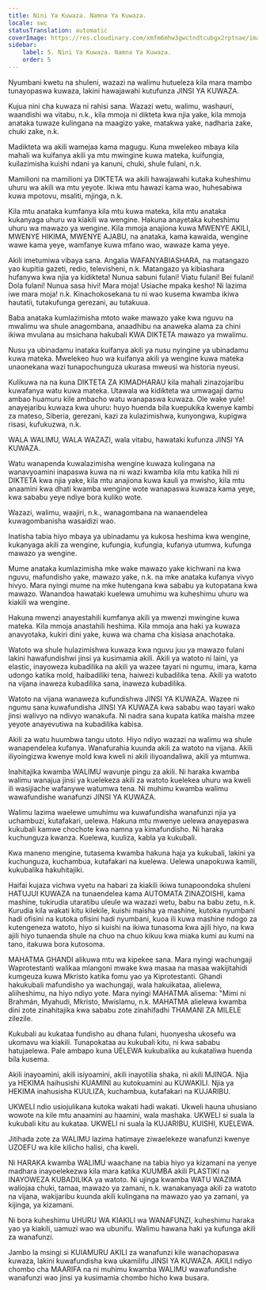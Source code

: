 ```yaml
---
title: Nini Ya Kuwaza. Namna Ya Kuwaza.
locale: swc
statusTranslation: automatic
coverImage: https://res.cloudinary.com/xmfm6mhw3gwctndtcubgx2rptnae/image/upload/v1740337243/small_cover_educacion_fundamental_a051170f1c.webp
sidebar:
    label: 5. Nini Ya Kuwaza. Namna Ya Kuwaza.
    order: 5
---
```

Nyumbani kwetu na shuleni, wazazi na walimu hutueleza kila mara mambo tunayopaswa kuwaza, lakini hawajawahi kutufunza JINSI YA KUWAZA.

Kujua nini cha kuwaza ni rahisi sana. Wazazi wetu, walimu, washauri, waandishi wa vitabu, n.k., kila mmoja ni dikteta kwa njia yake, kila mmoja anataka tuwaze kulingana na maagizo yake, matakwa yake, nadharia zake, chuki zake, n.k.

Madikteta wa akili wamejaa kama magugu. Kuna mwelekeo mbaya kila mahali wa kuifanya akili ya mtu mwingine kuwa mateka, kuifungia, kuilazimisha kuishi ndani ya kanuni, chuki, shule fulani, n.k.

Mamilioni na mamilioni ya DIKTETA wa akili hawajawahi kutaka kuheshimu uhuru wa akili wa mtu yeyote. Ikiwa mtu hawazi kama wao, huhesabiwa kuwa mpotovu, msaliti, mjinga, n.k.

Kila mtu anataka kumfanya kila mtu kuwa mateka, kila mtu anataka kukanyaga uhuru wa kiakili wa wengine. Hakuna anayetaka kuheshimu uhuru wa mawazo ya wengine. Kila mmoja anajiona kuwa MWENYE AKILI, MWENYE HIKIMA, MWENYE AJABU, na anataka, kama kawaida, wengine wawe kama yeye, wamfanye kuwa mfano wao, wawaze kama yeye.

Akili imetumiwa vibaya sana. Angalia WAFANYABIASHARA, na matangazo yao kupitia gazeti, redio, televisheni, n.k. Matangazo ya kibiashara hufanywa kwa njia ya kidikteta! Nunua sabuni fulani! Viatu fulani! Bei fulani! Dola fulani! Nunua sasa hivi! Mara moja! Usiache mpaka kesho! Ni lazima iwe mara moja! n.k. Kinachokosekana tu ni wao kusema kwamba ikiwa hautatii, tutakufunga gerezani, au tutakuua.

Baba anataka kumlazimisha mtoto wake mawazo yake kwa nguvu na mwalimu wa shule anagombana, anaadhibu na anaweka alama za chini ikiwa mvulana au msichana hakubali KWA DIKTETA mawazo ya mwalimu.

Nusu ya ubinadamu inataka kuifanya akili ya nusu nyingine ya ubinadamu kuwa mateka. Mwelekeo huo wa kuifanya akili ya wengine kuwa mateka unaonekana wazi tunapochunguza ukurasa mweusi wa historia nyeusi.

Kulikuwa na na kuna DIKTETA ZA KIMADHARAU kila mahali zinazojaribu kuwafanya watu kuwa mateka. Utawala wa kidikteta wa umwagaji damu ambao huamuru kile ambacho watu wanapaswa kuwaza. Ole wake yule! anayejaribu kuwaza kwa uhuru: huyo huenda bila kuepukika kwenye kambi za mateso, Siberia, gerezani, kazi za kulazimishwa, kunyongwa, kupigwa risasi, kufukuzwa, n.k.

WALA WALIMU, WALA WAZAZI, wala vitabu, hawataki kufunza JINSI YA KUWAZA.

Watu wanapenda kuwalazimisha wengine kuwaza kulingana na wanavyoamini inapaswa kuwa na ni wazi kwamba kila mtu katika hili ni DIKTETA kwa njia yake, kila mtu anajiona kuwa kauli ya mwisho, kila mtu anaamini kwa dhati kwamba wengine wote wanapaswa kuwaza kama yeye, kwa sababu yeye ndiye bora kuliko wote.

Wazazi, walimu, waajiri, n.k., wanagombana na wanaendelea kuwagombanisha wasaidizi wao.

Inatisha tabia hiyo mbaya ya ubinadamu ya kukosa heshima kwa wengine, kukanyaga akili za wengine, kufungia, kufungia, kufanya utumwa, kufunga mawazo ya wengine.

Mume anataka kumlazimisha mke wake mawazo yake kichwani na kwa nguvu, mafundisho yake, mawazo yake, n.k. na mke anataka kufanya vivyo hivyo. Mara nyingi mume na mke hutengana kwa sababu ya kutopatana kwa mawazo. Wanandoa hawataki kuelewa umuhimu wa kuheshimu uhuru wa kiakili wa wengine.

Hakuna mwenzi anayestahili kumfanya akili ya mwenzi mwingine kuwa mateka. Kila mmoja anastahili heshima. Kila mmoja ana haki ya kuwaza anavyotaka, kukiri dini yake, kuwa wa chama cha kisiasa anachotaka.

Watoto wa shule hulazimishwa kuwaza kwa nguvu juu ya mawazo fulani lakini hawafundishwi jinsi ya kusimamia akili. Akili ya watoto ni laini, ya elastic, inayoweza kubadilika na akili ya wazee tayari ni ngumu, imara, kama udongo katika mold, haibadiliki tena, haiwezi kubadilika tena. Akili ya watoto na vijana inaweza kubadilika sana, inaweza kubadilika.

Watoto na vijana wanaweza kufundishwa JINSI YA KUWAZA. Wazee ni ngumu sana kuwafundisha JINSI YA KUWAZA kwa sababu wao tayari wako jinsi walivyo na ndivyo wanakufa. Ni nadra sana kupata katika maisha mzee yeyote anayevutiwa na kubadilika kabisa.

Akili za watu huumbwa tangu utoto. Hiyo ndiyo wazazi na walimu wa shule wanapendelea kufanya. Wanafurahia kuunda akili za watoto na vijana. Akili iliyoingizwa kwenye mold kwa kweli ni akili iliyoandaliwa, akili ya mtumwa.

Inahitajika kwamba WALIMU wavunje pingu za akili. Ni haraka kwamba walimu wanajua jinsi ya kuelekeza akili za watoto kuelekea uhuru wa kweli ili wasijiache wafanywe watumwa tena. Ni muhimu kwamba walimu wawafundishe wanafunzi JINSI YA KUWAZA.

Walimu lazima waelewe umuhimu wa kuwafundisha wanafunzi njia ya uchambuzi, kutafakari, uelewa. Hakuna mtu mwenye uelewa anayepaswa kukubali kamwe chochote kwa namna ya kimafundisho. Ni haraka kuchunguza kwanza. Kuelewa, kuuliza, kabla ya kukubali.

Kwa maneno mengine, tutasema kwamba hakuna haja ya kukubali, lakini ya kuchunguza, kuchambua, kutafakari na kuelewa. Uelewa unapokuwa kamili, kukubalika hakuhitajiki.

Haifai kujaza vichwa vyetu na habari za kiakili ikiwa tunapoondoka shuleni HATUJUI KUWAZA na tunaendelea kama AUTOMATA ZINAZOISHI, kama mashine, tukirudia utaratibu uleule wa wazazi wetu, babu na babu zetu, n.k. Kurudia kila wakati kitu kilekile, kuishi maisha ya mashine, kutoka nyumbani hadi ofisini na kutoka ofisini hadi nyumbani, kuoa ili kuwa mashine ndogo za kutengeneza watoto, hiyo si kuishi na ikiwa tunasoma kwa ajili hiyo, na kwa ajili hiyo tunaenda shule na chuo na chuo kikuu kwa miaka kumi au kumi na tano, itakuwa bora kutosoma.

MAHATMA GHANDI alikuwa mtu wa kipekee sana. Mara nyingi wachungaji Waprotestanti walikaa mlangoni mwake kwa masaa na masaa wakijitahidi kumgeuza kuwa Mkristo katika fomu yao ya Kiprotestanti. Ghandi hakukubali mafundisho ya wachungaji, wala hakuikataa, alielewa, aliiheshimu, na hiyo ndiyo yote. Mara nyingi MAHATMA alisema: "Mimi ni Brahmán, Myahudi, Mkristo, Mwislamu, n.k. MAHATMA alielewa kwamba dini zote zinahitajika kwa sababu zote zinahifadhi THAMANI ZA MILELE zilezile.

Kukubali au kukataa fundisho au dhana fulani, huonyesha ukosefu wa ukomavu wa kiakili. Tunapokataa au kukubali kitu, ni kwa sababu hatujaelewa. Pale ambapo kuna UELEWA kukubalika au kukataliwa huenda bila kusema.

Akili inayoamini, akili isiyoamini, akili inayotilia shaka, ni akili MJINGA. Njia ya HEKIMA haihusishi KUAMINI au kutokuamini au KUWAKILI. Njia ya HEKIMA inahusisha KUULIZA, kuchambua, kutafakari na KUJARIBU.

UKWELI ndio usiojulikana kutoka wakati hadi wakati. Ukweli hauna uhusiano wowote na kile mtu anaamini au haamini, wala mashaka. UKWELI si suala la kukubali kitu au kukataa. UKWELI ni suala la KUJARIBU, KUISHI, KUELEWA.

Jitihada zote za WALIMU lazima hatimaye ziwaelekeze wanafunzi kwenye UZOEFU wa kile kilicho halisi, cha kweli.

Ni HARAKA kwamba WALIMU waachane na tabia hiyo ya kizamani na yenye madhara inayoelekezwa kila mara katika KUUMBA akili PLASTIKI na INAYOWEZA KUBADILIKA ya watoto. Ni ujinga kwamba WATU WAZIMA waliojaa chuki, tamaa, mawazo ya zamani, n.k. wanakanyaga akili za watoto na vijana, wakijaribu kuunda akili kulingana na mawazo yao ya zamani, ya kijinga, ya kizamani.

Ni bora kuheshimu UHURU WA KIAKILI wa WANAFUNZI, kuheshimu haraka yao ya kiakili, uamuzi wao wa ubunifu. Walimu hawana haki ya kufunga akili za wanafunzi.

Jambo la msingi si KUIAMURU AKILI za wanafunzi kile wanachopaswa kuwaza, lakini kuwafundisha kwa ukamilifu JINSI YA KUWAZA. AKILI ndiyo chombo cha MAARIFA na ni muhimu kwamba WALIMU wawafundishe wanafunzi wao jinsi ya kusimamia chombo hicho kwa busara.

